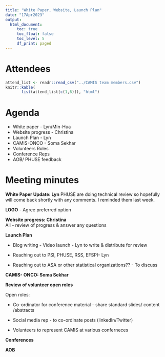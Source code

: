 ```yaml
---
title: "White Paper, Website, Launch Plan"
date: "17Apr2023"
output:
  html_document: 
     toc: true
     toc_float: false
     toc_level: 5
     df_print: paged
---
```


# Attendees

```r
attend_list <- readr::read_csv("../CAMIS team members.csv")
knitr::kable(
       list(attend_list[c(1,6)]), "html")
```

# Agenda

-   White paper - Lyn/Min-Hua
-   Website progress - Christina
-   Launch Plan - Lyn
-   CAMIS-ONCO - Soma Sekhar
-   Volunteers Roles
-   Conference Reps
-   AOB/ PHUSE feedback

# Meeting minutes

**White Paper Update: Lyn** PHUSE are doing technical review so hopefully will come back shortly with any comments. I reminded them last week.

**LOGO** - Agree preferred option

**Website progress: Christina\
**All - review of progress & answer any questions

**Launch Plan**

-   Blog writing - Video launch - Lyn to write & distribute for review

-   Reaching out to PSI, PHUSE, RSS, EFSPI- Lyn

-   Reaching out to ASA or other statistical organizations?? - To discuss

**CAMIS- ONCO: Soma Sekhar**

**Review of volunteer open roles**

Open roles:

-   Co-ordinator for conference material - share standard slides/ content /abstracts

```{=html}
<!-- -->
```
-   Social media rep - to co-ordinate posts (linkedIn/Twitter)

-   Volunteers to represent CAMIS at various conferneces

**Conferences**

**AOB**
